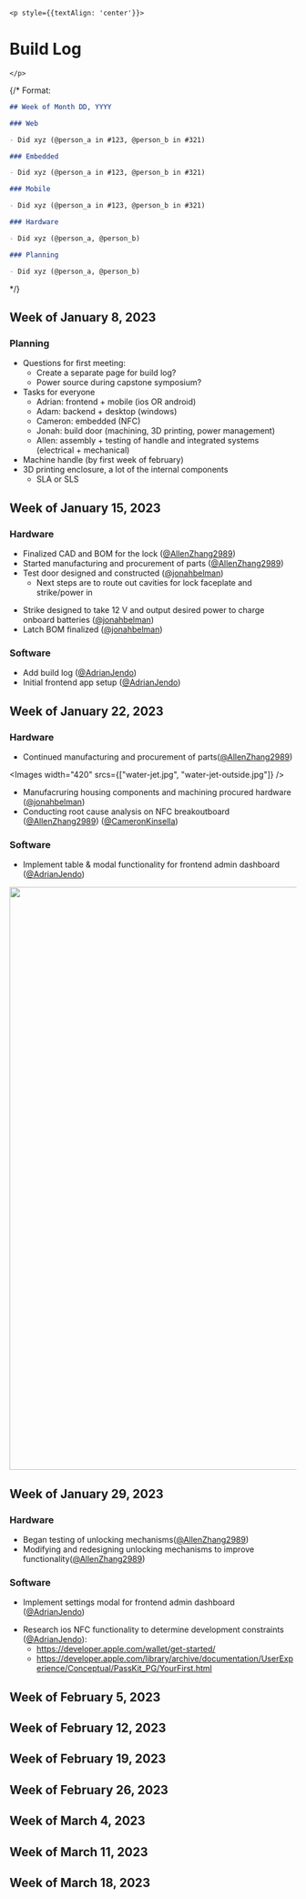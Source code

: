 <div style={{color:'white', overflowWrap: 'break-word'}}>

    <p style={{textAlign: 'center'}}>

# Build Log

    </p>

{/* Format:

```md
## Week of Month DD, YYYY

### Web

- Did xyz (@person_a in #123, @person_b in #321)

### Embedded

- Did xyz (@person_a in #123, @person_b in #321)

### Mobile

- Did xyz (@person_a in #123, @person_b in #321)

### Hardware

- Did xyz (@person_a, @person_b)

### Planning

- Did xyz (@person_a, @person_b)
```

*/}

## Week of January 8, 2023

### Planning

- Questions for first meeting:
  - Create a separate page for build log?
  - Power source during capstone symposium?
- Tasks for everyone
  - Adrian: frontend + mobile (ios OR android)
  - Adam: backend + desktop (windows)
  - Cameron: embedded (NFC)
  - Jonah: build door (machining, 3D printing, power management)
  - Allen: assembly + testing of handle and integrated systems (electrical + mechanical)
- Machine handle (by first week of february)
- 3D printing enclosure, a lot of the internal components
  - SLA or SLS

## Week of January 15, 2023

### Hardware

- Finalized CAD and BOM for the lock ([@AllenZhang2989](https://github.com/AllenZhang2989))
- Started manufacturing and procurement of parts ([@AllenZhang2989](https://github.com/AllenZhang2989))
- Test door designed and constructed ([@jonahbelman](https://github.com/jonahbelman))
  - Next steps are to route out cavities for lock faceplate and strike/power in

<LocalVid id="door_prototype.mov" />

- Strike designed to take 12 V and output desired power to charge onboard batteries ([@jonahbelman](https://github.com/jonahbelman))
- Latch BOM finalized ([@jonahbelman](https://github.com/jonahbelman))

### Software

- Add build log ([@AdrianJendo](https://github.com/AdrianJendo))
- Initial frontend app setup ([@AdrianJendo](https://github.com/AdrianJendo))

## Week of January 22, 2023

### Hardware

- Continued manufacturing and procurement of parts([@AllenZhang2989](https://github.com/AllenZhang2989))

<Images width="420" srcs={["water-jet.jpg", "water-jet-outside.jpg"]} />

- Manufacruring housing components and machining procured hardware ([@jonahbelman](https://github.com/jonahbelman))
- Conducting root cause analysis on NFC breakoutboard ([@AllenZhang2989](https://github.com/AllenZhang2989)) ([@CameronKinsella](https://github.com/cameronkinsella))

### Software

- Implement table & modal functionality for frontend admin dashboard ([@AdrianJendo](https://github.com/AdrianJendo))

<Image width="1024" src="lynx-table.png"/>

<LocalVid id="modal_demo.mov" />

## Week of January 29, 2023

### Hardware

- Began testing of unlocking mechanisms([@AllenZhang2989](https://github.com/AllenZhang2989))
- Modifying and redesigning unlocking mechanisms to improve functionality([@AllenZhang2989](https://github.com/AllenZhang2989))

### Software

- Implement settings modal for frontend admin dashboard ([@AdrianJendo](https://github.com/AdrianJendo))

<LocalVid id="settings_modal_demo.mov" />

- Research ios NFC functionality to determine development constraints ([@AdrianJendo](https://github.com/AdrianJendo)):
  - https://developer.apple.com/wallet/get-started/
  - https://developer.apple.com/library/archive/documentation/UserExperience/Conceptual/PassKit_PG/YourFirst.html

## Week of February 5, 2023

## Week of February 12, 2023

## Week of February 19, 2023

## Week of February 26, 2023

## Week of March 4, 2023

## Week of March 11, 2023

## Week of March 18, 2023

</div>

